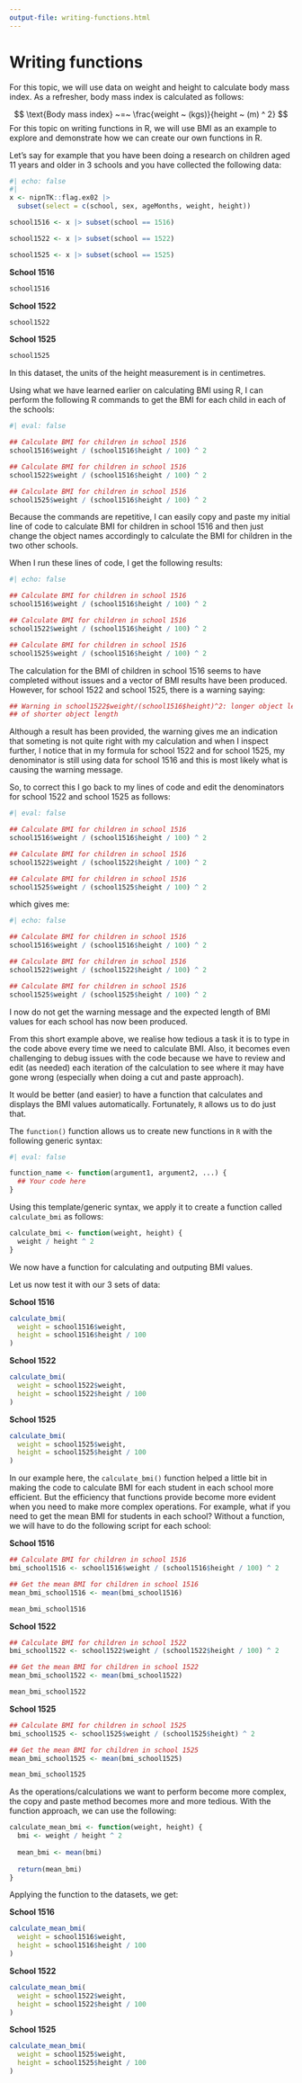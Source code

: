 ```yaml
---
output-file: writing-functions.html
---
```


# Writing functions {#sec-write-functions}

For this topic, we will use data on weight and height to calculate body mass index. As a refresher, body mass index is calculated as follows:

$$ \text{Body mass index} ~=~ \frac{weight ~ (kgs)}{height ~ (m) ^ 2} $$
For this topic on writing functions in R, we will use BMI as an example to explore and demonstrate how we can create our own functions in R.

Let's say for example that you have been doing a research on children aged 11 years and older in 3 schools and you have collected the following data:

```r
#| echo: false
#| 
x <- nipnTK::flag.ex02 |>
  subset(select = c(school, sex, ageMonths, weight, height))

school1516 <- x |> subset(school == 1516)

school1522 <- x |> subset(school == 1522)

school1525 <- x |> subset(school == 1525)
```

**School 1516**
```r
school1516
```

**School 1522**
```r
school1522
```

**School 1525**
```r
school1525
```

In this dataset, the units of the height measurement is in centimetres.

Using what we have learned earlier on calculating BMI using R, I can perform the following R commands to get the BMI for each child in each of the schools:

```r
#| eval: false

## Calculate BMI for children in school 1516
school1516$weight / (school1516$height / 100) ^ 2

## Calculate BMI for children in school 1516
school1522$weight / (school1516$height / 100) ^ 2

## Calculate BMI for children in school 1516
school1525$weight / (school1516$height / 100) ^ 2
```

Because the commands are repetitive, I can easily copy and paste my initial line of code to calculate BMI for children in school 1516 and then just change the object names accordingly to calculate the BMI for children in the two other schools.

When I run these lines of code, I get the following results:

```r
#| echo: false

## Calculate BMI for children in school 1516
school1516$weight / (school1516$height / 100) ^ 2

## Calculate BMI for children in school 1516
school1522$weight / (school1516$height / 100) ^ 2

## Calculate BMI for children in school 1516
school1525$weight / (school1516$height / 100) ^ 2
```

The calculation for the BMI of children in school 1516 seems to have completed without issues and a vector of BMI results have been produced. However, for school 1522 and school 1525, there is a warning saying:

```R
## Warning in school1522$weight/(school1516$height)^2: longer object length is not a multiple
## of shorter object length
```

Although a result has been provided, the warning gives me an indication that someting is not quite right with my calculation and when I inspect further, I notice that in my formula for school 1522 and for school 1525, my denominator is still using data for school 1516 and this is most likely what is causing the warning message.

So, to correct this I go back to my lines of code and edit the denominators for school 1522 and school 1525 as follows:

```r
#| eval: false

## Calculate BMI for children in school 1516
school1516$weight / (school1516$height / 100) ^ 2

## Calculate BMI for children in school 1516
school1522$weight / (school1522$height / 100) ^ 2

## Calculate BMI for children in school 1516
school1525$weight / (school1525$height / 100) ^ 2
```

which gives me:

```r
#| echo: false

## Calculate BMI for children in school 1516
school1516$weight / (school1516$height / 100) ^ 2

## Calculate BMI for children in school 1516
school1522$weight / (school1522$height / 100) ^ 2

## Calculate BMI for children in school 1516
school1525$weight / (school1525$height / 100) ^ 2
```

I now do not get the warning message and the expected length of BMI values for each school has now been produced.

From this short example above, we realise how tedious a task it is to type in the code above every time we need to calculate BMI. Also, it becomes even challenging to debug issues with the code because we have to review and edit (as needed) each iteration of the calculation to see where it may have gone wrong (especially when doing a cut and paste approach).

It would be better (and easier) to have a function that calculates and displays the BMI values automatically. Fortunately, `R` allows us to do just that.

The `function()` function allows us to create new functions in `R` with the following generic syntax:

```r
#| eval: false

function_name <- function(argument1, argument2, ...) {
  ## Your code here
}
```

Using this template/generic syntax, we apply it to create a function called `calculate_bmi` as follows:

```r
calculate_bmi <- function(weight, height) {
  weight / height ^ 2
}
```

We now have a function for calculating and outputing BMI values.

Let us now test it with our 3 sets of data:

**School 1516**
```r
calculate_bmi(
  weight = school1516$weight,
  height = school1516$height / 100
)
```

**School 1522**
```r
calculate_bmi(
  weight = school1522$weight,
  height = school1522$height / 100
)
```

**School 1525**
```r
calculate_bmi(
  weight = school1525$weight,
  height = school1525$height / 100
)
```


In our example here, the `calculate_bmi()` function helped a little bit in making the code to calculate BMI for each student in each school more efficient. But the efficiency that functions provide become more evident when you need to make more complex operations. For example, what if you need to get the mean BMI for students in each school? Without a function, we will have to do the following script for each school:

**School 1516**
```r
## Calculate BMI for children in school 1516
bmi_school1516 <- school1516$weight / (school1516$height / 100) ^ 2

## Get the mean BMI for children in school 1516
mean_bmi_school1516 <- mean(bmi_school1516)

mean_bmi_school1516
```

**School 1522**
```r
## Calculate BMI for children in school 1522
bmi_school1522 <- school1522$weight / (school1522$height / 100) ^ 2

## Get the mean BMI for children in school 1522
mean_bmi_school1522 <- mean(bmi_school1522)

mean_bmi_school1522
```

**School 1525**
```r
## Calculate BMI for children in school 1525
bmi_school1525 <- school1525$weight / (school1525$height) ^ 2

## Get the mean BMI for children in school 1525
mean_bmi_school1525 <- mean(bmi_school1525)

mean_bmi_school1525
```

As the operations/calculations we want to perform become more complex, the copy and paste method becomes more and more tedious. With the function approach, we can use the following:

```r
calculate_mean_bmi <- function(weight, height) {
  bmi <- weight / height ^ 2
  
  mean_bmi <- mean(bmi)
  
  return(mean_bmi)
}
```

Applying the function to the datasets, we get:

**School 1516**
```r
calculate_mean_bmi(
  weight = school1516$weight,
  height = school1516$height / 100
)
```

**School 1522**
```r
calculate_mean_bmi(
  weight = school1522$weight,
  height = school1522$height / 100
)
```

**School 1525**
```r
calculate_mean_bmi(
  weight = school1525$weight,
  height = school1525$height / 100
)
```

